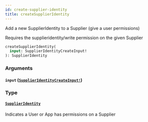 ```yaml
---
id: create-supplier-identity
title: createSupplierIdentity
---
```


Add a new SupplierIdentity to a Supplier (give a user permissions)

Requires the supplieridentity/write permission on the given Supplier

```graphql
createSupplierIdentity(
  input: SupplierIdentityCreateInput!
): SupplierIdentity

```

### Arguments

#### `input` ([`SupplierIdentityCreateInput!`](/developers/supplier-apis/supply-api/graphql/reference/inputs/supplier-identity-create-input))

### Type

#### [`SupplierIdentity`](/developers/supplier-apis/supply-api/graphql/reference/objects/supplier-identity)

Indicates a User or App has permissions on a Supplier
